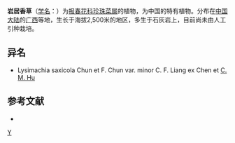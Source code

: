 {{Speciesbox 
| genus = Lysimachia
| species = saxicola
| authority = Chun et F. Chun
| subdivision_ranks =[[变种|变种]]
| subdivision =
* 岩居香草 ''L. s.'' var. ''saxicola''
* [[小岩居香草|小岩居香草]] ''L. s.'' var. ''minor''
}}

'''岩居香草'''（[[学名|学名]]：{{lang|la|''Lysimachia saxicola''}}）为[[报春花科|报春花科]][[珍珠菜属|珍珠菜属]]的植物，为中国的特有植物。分布在[[中国大陆|中国大陆]]的[[广西|广西]]等地，生长于海拔2,500米的地区，多生于石灰岩上，目前尚未由人工引种栽培。

== 异名 ==
* Lysimachia saxicola Chun et F. Chun var. minor C. F. Liang ex Chen et [[胡启明|C. M. Hu]]

== 参考文献 ==
<div class="references-small">
* {{cite web| url =http://www.bioinfo.cn/db05/KmzwSpecies.php?action=view&id=17634| title =岩居香草（原变种）| work =《中国高等植物数据库全库》| publisher =中国科学院微生物研究所| author =昆明植物研究所| accessdate =2009-02-25| deadurl =yes| archiveurl =https://web.archive.org/web/20160305023411/http://www.bioinfo.cn/db05/KmzwSpecies.php?action=view&id=17634| archivedate =2016-03-05}}
</div>
{{Taxonbar|from=Q11049250}}

[[Category:珍珠菜属|Y]]